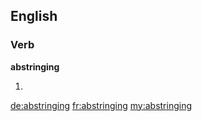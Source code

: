 ==English==

===Verb===
'''abstringing'''

# {{present participle of|abstringe}}

[[de:abstringing]]
[[fr:abstringing]]
[[my:abstringing]]